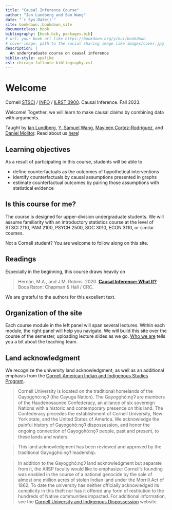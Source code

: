 ```yaml
--- 
title: "Causal Inference Course"
author: "Ian Lundberg and Sam Wang"
date: "`r Sys.Date()`"
site: bookdown::bookdown_site
documentclass: book
bibliography: [book.bib, packages.bib]
# url: your book url like https://bookdown.org/yihui/bookdown
# cover-image: path to the social sharing image like images/cover.jpg
description: |
  An undergraduate course on causal inference
biblio-style: apalike
csl: chicago-fullnote-bibliography.csl
---
```


# Welcome {-}

Cornell [STSCI](https://classes.cornell.edu/browse/roster/FA23/class/STSCI/3900) / [INFO](https://classes.cornell.edu/browse/roster/FA23/class/INFO3900) / [ILRST 3900](https://classes.cornell.edu/browse/roster/FA23/class/STSCI/3900). Causal Inference. Fall 2023.

Welcome! Together, we will learn to make causal claims by combining data with arguments.

Taught by [Ian Lundberg](https://www.ianlundberg.org/), [Y. Samuel Wang](https://ysamuelwang.com/), [Mayleen Cortez-Rodriguez](https://www.mayleencortez.com/), and [Daniel Molitor](https://www.dmolitor.com/). Read about us [here](who-we-are)!

## Learning objectives {-}

As a result of participating in this course, students will be able to

* define counterfactuals as the outcomes of hypothetical interventions
* identify counterfactuals by causal assumptions presented in graphs
* estimate counterfactual outcomes by pairing those assumptions with statistical evidence

## Is this course for me? {-}

The course is designed for upper-division undergraduate students. We will assume familiarity with an introductory statistics course at the level of STSCI 2110, PAM 2100, PSYCH 2500, SOC 3010, ECON 3110, or similar courses.

Not a Cornell student? You are welcome to follow along on this site.

## Readings {-}

Especially in the beginning, this course draws heavily on

> Hernán, M.A., and J.M. Robins. 2020. [**Causal Inference: What If?**](https://www.hsph.harvard.edu/miguel-hernan/causal-inference-book/) Boca Raton: Chapman \& Hall / CRC.

We are grateful to the authors for this excellent text.

## Organization of the site {-}

Each course module in the left panel will span several lectures. Within each module, the right panel will help you navigate. We will build this site over the course of the semester, uploading lecture slides as we go. [Who we are](Who we are) tells you a bit about the teaching team.

## Land acknowledgment {-}

We recognize the university land acknowledgment, as well as an additional emphasis from the [Cornell American Indian and Indigenous Studies Program](https://cals.cornell.edu/american-indian-indigenous-studies).

> Cornell University is located on the traditional homelands of the Gayogo̱hó:nǫɁ (the Cayuga Nation). The Gayogo̱hó:nǫɁ are members of the Haudenosaunee Confederacy, an alliance of six sovereign Nations with a historic and contemporary presence on this land. The Confederacy precedes the establishment of Cornell University, New York state, and the United States of America. We acknowledge the painful history of Gayogo̱hó:nǫɁ dispossession, and honor the ongoing connection of Gayogo̱hó:nǫɁ people, past and present, to these lands and waters.

> This land acknowledgment has been reviewed and approved by the traditional Gayogo̱hó:nǫɁ leadership.

> In addition to the Gayogo̱hó:nǫɁ land acknowledgment but separate from it, the AIISP faculty would like to emphasize: Cornell's founding was enabled in the course of a national genocide by the sale of almost one million acres of stolen Indian land under the Morrill Act of 1862. To date the university has neither officially acknowledged its complicity in this theft nor has it offered any form of restitution to the hundreds of Native communities impacted. For additional information, see the [Cornell University and Indigenous Dispossession](https://blogs.cornell.edu/cornelluniversityindigenousdispossession/) website.